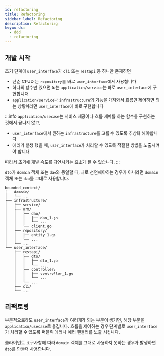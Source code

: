 ```yaml
---
id: refactoring
title: Refactoring
sidebar_label: Refactoring
description: Refactoring
keywords:
  - ddd
  - refactoring
---
```


## 개발 시작

초기 단계에 `user_interface`가 `cli` 또는 `restapi` 등 하나만 존재하면

- 단순 CRUD 는 `repository`를 바로 `user_interface`에서 사용합니다
- 하나의 함수만 있으면 되는 `application/service`는 바로 `user_interface`에 구현합니다
- `application/service`나 `infrastructure`의 기능을 가져와서 흐름만 제어하면 되는 상황이라면 `user_interface`에 바로 구현합나다

:::info
`application/usecase`는 서비스 제공이나 흐름 제어를 하는 함수를 구현하는 것에서 끝나지 않고,

- `user_interface`에서 원하는 `infrastructure`를 고를 수 있도록 추상화 해야합니다
- 에러가 발생 했을 때, `user_interface`가 처리할 수 있도록 적절한 방법을 노출시켜야 합니다

따라서 초기에 개발 속도를 지연시키는 요소가 될 수 있습니다.
:::

`dto`가 `domain` 객체 또는 `dao`와 동일할 때, 새로 선언해야하는 경우가 아니라면 `domain` 객체 또는 `dao`를 그대로 사용합니다.

```shell
bounded_context/
├── domain/
│   └── ...
├── infrastructure/
│   ├── service/
│   ├── orm/
│   │   ├── dao/
│   │   │   ├── dao_1.go
│   │   │   └── ...
│   │   └── client.go
│   ├── repository/
│   │   ├── entity_1.go
│   │   └── ...
│   └── ...
└── user_interface/
    ├── restapi/
    │   ├── dto/
    │   │   ├── dto_1.go
    │   │   └── ...
    │   ├── controller/
    │   │   ├── controller_1.go
    │   │   └── ...
    │   └── ...
    ├── cli/
    └── ...
```

## 리팩토링

부분적으로라도 `user_interface`가 여러개가 되는 부분이 생기면, 해당 부분을 `application/usecase`로 옮깁니다. 흐름을 제어하는 경우 단계별로 `user_interface`가 처리할 수 있도록 퍼블릭 에러나 에러 핸들러를 노출 시킵니다.

클라이언트 요구사항에 따라 `domain` 객체를 그대로 사용하지 못하는 경우가 발생하면 `dto`를 만들어 사용합니다.
